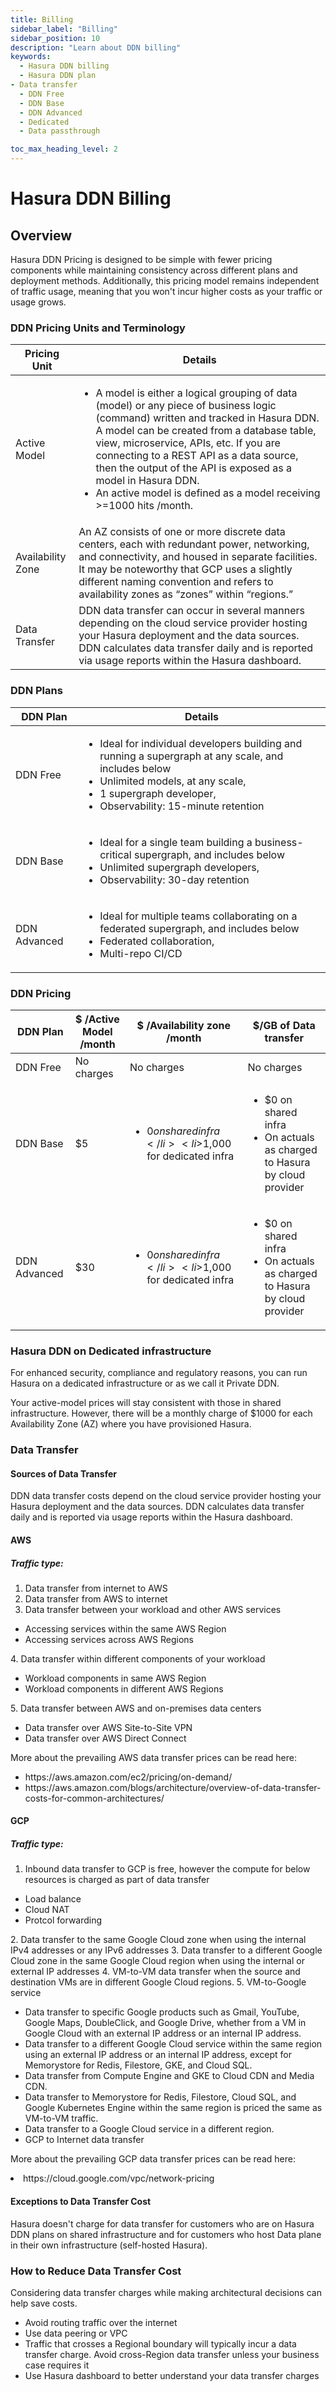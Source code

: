```yaml
---
title: Billing
sidebar_label: "Billing"
sidebar_position: 10
description: "Learn about DDN billing"
keywords:
  - Hasura DDN billing
  - Hasura DDN plan 
- Data transfer
  - DDN Free
  - DDN Base
  - DDN Advanced
  - Dedicated
  - Data passthrough

toc_max_heading_level: 2
---
```

# Hasura DDN Billing

## Overview
Hasura DDN Pricing is designed to be simple with fewer pricing components while maintaining consistency across different plans and deployment methods. 
Additionally, this pricing model remains independent of traffic usage, meaning that you won't incur higher costs as your traffic or usage grows.

### DDN Pricing Units and Terminology
|Pricing Unit |Details|
|---|--|
|Active Model|<ul><li> A model is either a logical grouping of data (model) or any piece of business logic (command) written and tracked in Hasura DDN. A model can be created from a database table, view, microservice, APIs, etc. If you are connecting to a REST API as a data source, then the output of the API is exposed as a model in Hasura DDN.</li> <li>An active model is defined as a model receiving >=1000 hits /month.</li> </ul>|
|Availability Zone|An AZ consists of one or more discrete data centers, each with redundant power, networking, and connectivity, and housed in separate facilities. It may be noteworthy that GCP uses a slightly different naming convention and refers to availability zones as “zones” within “regions.”|
|Data Transfer|DDN data transfer can occur in several manners depending on the cloud service provider hosting your Hasura deployment and the data sources. DDN calculates data transfer daily and is reported via usage reports within the Hasura dashboard.|


### DDN Plans
|DDN Plan|Details|
|---|---|
|DDN Free|<ul><li> Ideal for individual developers building and running a supergraph at any scale, and includes below</li> <li> Unlimited models, at any scale, </li> <li>1 supergraph developer, </li> <li> Observability: 15-minute retention </li> </ul>|
|DDN Base|<ul><li> Ideal for a single team building a business-critical supergraph, and includes below</li> <li> Unlimited supergraph developers, </li> <li> Observability: 30-day retention </li> </ul>|
|DDN Advanced|<ul><li> Ideal for multiple teams collaborating on a federated supergraph, and includes below</li> <li> Federated collaboration, </li> <li> Multi-repo CI/CD </li> </ul>|


### DDN Pricing
|DDN Plan| $ /Active Model /month| $ /Availability zone /month | $/GB of Data transfer|
|---|---|---|---|
|DDN Free| No charges | No charges| No charges|
|DDN Base| $5| <ul> <li> $0 on shared infra </li> <li>$1,000 for dedicated infra </li></ul>| <ul> <li> $0 on shared infra </li> <li> On actuals as charged to Hasura by cloud provider </li></ul>|
|DDN Advanced|$30| <ul> <li> $0 on shared infra </li> <li>$1,000 for dedicated infra </li></ul>|<ul> <li> $0 on shared infra </li> <li> On actuals as charged to Hasura by cloud provider </li></ul>|


### Hasura DDN on Dedicated infrastructure

For enhanced security, compliance and regulatory reasons, you can run Hasura on a dedicated infrastructure or as we call it Private DDN.

Your active-model prices will stay consistent with those in shared infrastructure. However, there will be a monthly charge of $1000 for each Availability Zone (AZ) where you have provisioned Hasura.


### Data Transfer
#### Sources of Data Transfer
DDN data transfer costs depend on the cloud service provider hosting your Hasura deployment and the data sources. DDN calculates data transfer daily and is reported via usage reports within the Hasura dashboard.


#### AWS
##### Traffic type:
1. Data transfer from internet to AWS 
2. Data transfer from AWS to internet
3. Data transfer between your workload and other AWS services
<ul><li> Accessing services within the same AWS Region </li>
<li>Accessing services across AWS Regions </li> </ul>
4. Data transfer within different components of your workload
<ul><li> Workload components in same AWS Region </li>
<li> Workload components in different AWS Regions </li> </ul>
5. Data transfer between AWS and on-premises data centers
<ul><li> Data transfer over AWS Site-to-Site VPN </li>
<li> Data transfer over AWS Direct Connect </li> </ul>

More about the prevailing AWS data transfer prices can be read here:
<ul> <li> https://aws.amazon.com/ec2/pricing/on-demand/ </li>
<li> https://aws.amazon.com/blogs/architecture/overview-of-data-transfer-costs-for-common-architectures/ </li> </ul>


#### GCP
##### Traffic type:

1. Inbound data transfer to GCP is free, however the compute for below resources is charged as part of data transfer
<ul> <li> Load balance </li>
<li> Cloud NAT </li>
<li> Protcol forwarding </li> </ul>
2. Data transfer to the same Google Cloud zone when using the internal IPv4 addresses or any IPv6 addresses
3. Data transfer to a different Google Cloud zone in the same Google Cloud region when using the internal or external IP addresses
4. VM-to-VM data transfer when the source and destination VMs are in different Google Cloud regions.
5. VM-to-Google service
<ul><li> Data transfer to specific Google products such as Gmail, YouTube, Google Maps, DoubleClick, and Google Drive, whether from a VM in Google Cloud with an external IP address or an internal IP address. </li>
<li> Data transfer to a different Google Cloud service within the same region using an external IP address or an internal IP address, except for Memorystore for Redis, Filestore, GKE, and Cloud SQL. </li>
<li> Data transfer from Compute Engine and GKE to Cloud CDN and Media CDN. </li>
<li> Data transfer to Memorystore for Redis, Filestore, Cloud SQL, and Google Kubernetes Engine within the same region is priced the same as VM-to-VM traffic. </li>
<li>Data transfer to a Google Cloud service in a different region. </li>
<li> GCP to Internet data transfer</li> </ul>

More about the prevailing GCP data transfer prices can be read here:
<li> https://cloud.google.com/vpc/network-pricing </li>


#### Exceptions to Data Transfer Cost
Hasura doesn't charge for data transfer for customers who are on Hasura DDN plans on shared infrastructure and for customers who host Data plane in their own infrastructure (self-hosted Hasura).

### How to Reduce Data Transfer Cost
Considering data transfer charges while making architectural decisions can help save costs.
<ul>
<li> Avoid routing traffic over the internet </li> 
<li> Use data peering or VPC </li> 
<li> Traffic that crosses a Regional boundary will typically incur a data transfer charge. Avoid cross-Region data transfer unless your business case requires it </li> 
<li> Use Hasura dashboard to better understand your data transfer charges </li> 
</ul>